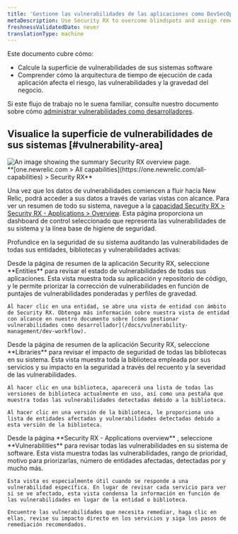```yaml
---
title: 'Gestione las vulnerabilidades de las aplicaciones como DevSecOps, plataforma o equipo de seguridad.'
metaDescription: Use Security RX to overcome blindspots and assign remediation to developers as a security team.
freshnessValidatedDate: never
translationType: machine
---
```


Este documento cubre cómo:

* Calcule la superficie de vulnerabilidades de sus sistemas software
* Comprender cómo la arquitectura de tiempo de ejecución de cada aplicación afecta el riesgo, las vulnerabilidades y la gravedad del negocio.

Si este flujo de trabajo no le suena familiar, consulte nuestro documento sobre cómo [administrar vulnerabilidades como desarrolladores](/docs/vulnerability-management/dev-workflow).

## Visualice la superficie de vulnerabilidades de sus sistemas [#vulnerability-area]

<img title="Security RX overview" alt="An image showing the summary Security RX overview page." src="/images/security_app-overview.webp" />

<figcaption>
  <DNT>
    **[one.newrelic.com &gt; All capabilities](https://one.newrelic.com/all-capabilities) &gt; Security RX**
  </DNT>
</figcaption>

Una vez que los datos de vulnerabilidades comiencen a fluir hacia New Relic, podrá acceder a sus datos a través de varias vistas con alcance. Para ver un resumen de todo su sistema, navegue a la [capacidad Security RX &gt; Security RX - Applications &gt; Overview](https://one.newrelic.com/vulnerability-management/apm-summary). Esta página proporciona un dashboard de control seleccionado que representa las vulnerabilidades de su sistema y la línea base de higiene de seguridad.

Profundice en la seguridad de su sistema auditando las vulnerabilidades de todas sus entidades, bibliotecas y vulnerabilidades activas:

<CollapserGroup>
  <Collapser className="freq-link" id="entity" title="Gestiona las vulnerabilidades de toda tu entidad.">
    Desde la página de resumen de la aplicación Security RX, seleccione <DNT>**Entities**</DNT> para revisar el estado de vulnerabilidades de todas sus aplicaciones. Esta vista muestra toda su aplicación y repositorio de código, y le permite priorizar la corrección de vulnerabilidades en función de puntajes de vulnerabilidades ponderadas y perfiles de gravedad.

    Al hacer clic en una entidad, se abre una vista de entidad con ámbito de Security RX. Obtenga más información sobre nuestra vista de entidad con alcance en nuestro documento sobre [cómo gestionar vulnerabilidades como desarrollador](/docs/vulnerability-management/dev-workflow).
  </Collapser>

  <Collapser className="freq-link" id="library" title="Comprender el impacto de la seguridad en la biblioteca">
    Desde la página de resumen de la aplicación Security RX, seleccione <DNT>**Libraries**</DNT> para revisar el impacto de seguridad de todas las bibliotecas en su sistema. Esta vista muestra toda la biblioteca empleada por sus servicios y su impacto en la seguridad a través del recuento y la severidad de las vulnerabilidades.

    Al hacer clic en una biblioteca, aparecerá una lista de todas las versiones de biblioteca actualmente en uso, así como una pestaña que muestra todas las vulnerabilidades detectadas debido a la biblioteca.

    Al hacer clic en una versión de la biblioteca, le proporciona una lista de entidades afectadas y vulnerabilidades detectadas debido a esta versión de la biblioteca.
  </Collapser>

  <Collapser className="freq-link" id="vuln" title="Gestionar vulnerabilidades específicas">
    Desde la página <DNT>**Security RX - Applications overview**</DNT> , seleccione <DNT>**Vulnerabilities**</DNT> para revisar todas las vulnerabilidades en su sistema de software. Esta vista muestra todas las vulnerabilidades, rango de prioridad, motivo para priorizarlas, número de entidades afectadas, detectadas por y mucho más.

    Esta vista es especialmente útil cuando se responde a una vulnerabilidad específica. En lugar de revisar cada servicio para ver si se ve afectado, esta vista condensa la información en función de las vulnerabilidades en lugar de la entidad o biblioteca.

    Encuentre las vulnerabilidades que necesita remediar, haga clic en ellas, revise su impacto directo en los servicios y siga los pasos de remediación recomendados.
  </Collapser>
</CollapserGroup>